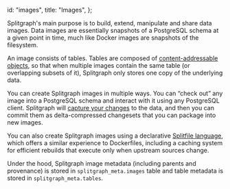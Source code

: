   id: "images",
  title: "Images",
};

Splitgraph's main purpose is to build, extend, manipulate and share data images. Data images are
essentially snapshots of a PostgreSQL schema at a given point in time, much like Docker images
are snapshots of the filesystem.

An image consists of tables. Tables are composed of [content-addressable objects](objects), so that when multiple images contain the same table (or overlapping subsets of it), Splitgraph only stores one copy of the underlying data.

You can create Splitgraph images in multiple ways. You can “check out” any image into a PostgreSQL schema and interact with it using any PostgreSQL client. Splitgraph will [capture your changes](../working-with-data/tracking-changes) to the data, and then you can commit them as delta-compressed changesets that you can package into new images.

You can also create Splitgraph images using a declarative [Splitfile language](splitfiles), which offers
a similar experience to Dockerfiles, including a caching system for efficient rebuilds that execute only when upstream sources change.

Under the hood, Splitgraph image metadata (including parents and provenance) is stored in
`splitgraph_meta.images` table and table metadata is stored in `splitgraph_meta.tables`.
